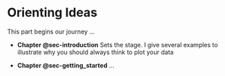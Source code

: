 # Orienting Ideas {#sec-orienting-ideas .unnumbered}

This part begins our journey ...

* **[Chapter]{.content-visible when-format="html"} @sec-introduction** Sets the stage. I give several examples to illustrate
why you should always think to plot your data

* **[Chapter]{.content-visible when-format="html"} @sec-getting_started** ...

